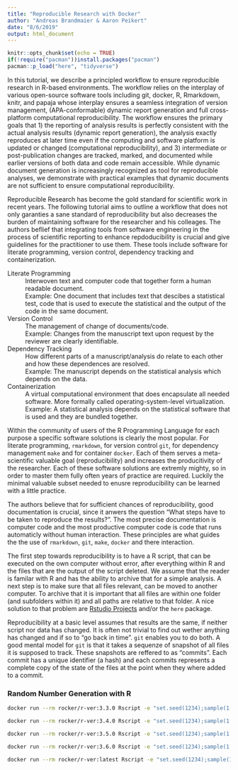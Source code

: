 ```yaml
---
title: "Reproducible Research with Docker"
author: "Andreas Brandmaier & Aaron Peikert"
date: "8/6/2019"
output: html_document
---
```


```r
knitr::opts_chunk$set(echo = TRUE)
if(!require("pacman"))install.packages("pacman")
pacman::p_load("here", "tidyverse")
```

In this tutorial, we describe a principled workflow to ensure reproducible research in R-based environments. The workflow relies on the interplay of various open-source software tools including git, docker, R, Rmarkdown, knitr, and papaja whose interplay ensures a seamless integration of version management, (APA-conformable) dynamic report generation and full cross-platform computational reproducibility. The workflow ensures the primary goals that 1) the reporting of analysis results is perfectly consistent with the actual analysis results (dynamic report generation), the analysis exactly reproduces at later time even if the computing and software platform is updated or changed (computational reproducibility), and 3) intermediate or post-publication changes are tracked, marked, and documented while earlier versions of both data and code remain accessible. While dynamic document generation is increasingly recognized as tool for reproducible analyses, we demonstrate with practical examples that dynamic documents are not sufficient to ensure computational reproducibility.

Reproducible Research has become the gold standard for scientific work in recent years. The following tutorial aims to outline a workflow that does not only garanties a sane standard of reproducibility but also decreases the burden of maintaining software for the researcher and his colleages. The authors beflief that integrating tools from software engineering in the process of scientific reporting to enhance repdoducibility is crucial and give guidelines for the practitioner to use them. These tools include software for literate programming, version control, dependency tracking and containerization.

Literate Programming
: Interwoven text and computer code that together form a human readable document.
: Example: One document that includes text that descibes a statistical test, code that is used to execute the statistical and the output of the code in the same document.

Version Control
: The management of change of documents/code.
: Example: Changes from the manuscript text upon request by the reviewer are clearly identifiable. 

Dependency Tracking
: How different parts of a manuscript/analysis do relate to each other and how these dependences are resolved.
: Example: The manuscript depends on the statistical analysis which depends on the data.

Containerization
: A virtual computational environment that does encapsulate all needed software. More formally called operating-system-level virtualization.
: Example: A statistical analysis depends on the statistical software that is used and they are bundled together.

Within the community of users of the R Programming Language for each purpose a specific software solutions is clearly the most popular. For literate programming, `rmarkdown`, for version control `git`, for dependency management `make` and for container `docker`. Each of them serves a meta-scientific valuable goal (reproducibility) and increases the producitivity of the researcher. Each of these software solutions are extremly mighty, so in order to master them fully often years of practice are required. Luckily the minimal valuable subset needed to enusre reproducibility can be learned with a little practice.

The authors believe that for sufficient chances of reproducibility, good documentation is crucial, since it anwers the question "What steps have to be taken to reproduce the results?". The most precise documentation is computer code and the most productive computer code is code that runs automaticly without human interaction. These principles are what guides the the use of `rmarkdown`, `git`, `make`, `docker` and there interaction.

The first step towards reproducibility is to have a R script, that can be executed on the own computer without error, after everything within R and the files that are the output of the script deleted. We assume that the reader is familar with R and has the ability to archive that for a simple analysis. A next step is to make sure that all files relevant, can be moved to another computer. To archive that it is important that all files are within one folder (and subfolders within it) and all paths are relative to that folder. A nice solution to that problem are [Rstudio Projects](https://r4ds.had.co.nz/workflow-projects.html) and/or the `here` package.

Reproducibility at a basic level assumes that results are the same, if neither script nor data has changed. It is often not trivial to find out wether anything has changed and if so to "go back in time". `git` enables you to do both. A good mental model for `git` is that it takes a sequenze of snapshot of all files it is supposed to track. These snapshots are reffered to as "commits". Each commit has a unique identifier (a hash) and each commits represents a complete copy of the state of the files at the point when they where added to a commit.


### Random Number Generation with R

```bash
docker run --rm rocker/r-ver:3.3.0 Rscript -e "set.seed(1234);sample(1:10, 5)"
```

```bash
docker run --rm rocker/r-ver:3.4.0 Rscript -e "set.seed(1234);sample(1:10, 5)"
```

```bash
docker run --rm rocker/r-ver:3.5.0 Rscript -e "set.seed(1234);sample(1:10, 5)"
```

```bash
docker run --rm rocker/r-ver:3.6.0 Rscript -e "set.seed(1234);sample(1:10, 5)"
```

```bash
docker run --rm rocker/r-ver:latest Rscript -e "set.seed(1234);sample(1:10, 5)"
```
